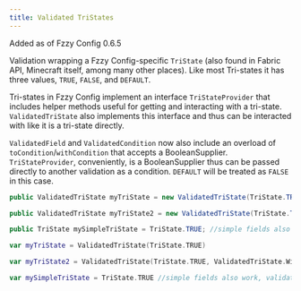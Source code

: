 ```yaml
---
title: Validated TriStates
---
```


Added as of Fzzy Config 0.6.5

Validation wrapping a Fzzy Config-specific `TriState` (also found in Fabric API, Minecraft itself, among many other places). Like most Tri-states it has three values, `TRUE`, `FALSE`, and `DEFAULT`.

Tri-states in Fzzy Config implement an interface `TriStateProvider` that includes helper methods useful for getting and interacting with a tri-state. `ValidatedTriState` also implements this interface and thus can be interacted with like it is a tri-state directly.

`ValidatedField` and `ValidatedCondition` now also include an overload of `toCondition`/`withCondition` that accepts a BooleanSupplier. `TriStateProvider`, conveniently, is a BooleanSupplier thus can be passed directly to another validation as a condition. `DEFAULT` will be treated as `FALSE` in this case.

<CodeTabs>

```java !!tabs Java
public ValidatedTriState myTriState = new ValidatedTriState(TriState.TRUE);

public ValidatedTriState myTriState2 = new ValidatedTriState(TriState.TRUE, ValidatedTriState.WidgetType.CYCLING); //default widget has the three states side-by-side. A more classic MC cycling widget can also be used.

public TriState mySimpleTriState = TriState.TRUE; //simple fields also work, validation will be wrapped automatically like most types.
```

```kotlin !!tabs Kotlin
var myTriState = ValidatedTriState(TriState.TRUE)

var myTriState2 = ValidatedTriState(TriState.TRUE, ValidatedTriState.WidgetType.CYCLING) //default widget has the three states side-by-side. A more classic MC cycling widget can also be used.

var mySimpleTriState = TriState.TRUE //simple fields also work, validation will be wrapped automatically like most types.
```

</CodeTabs>
